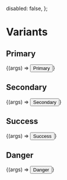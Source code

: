 
<Meta title="Components/Button" />

  disabled: false,
};


# Variants

## Primary

<Canvas>
  <Story
    name="Primary"
    args={{
      variant: ButtonVariants.PRIMARY,
      ...commonArgs,
    }}
    argTypes={commonArgTypes}
  >
    {(args) => <Button {...args}>Primary</Button>}
  </Story>
</Canvas>

<ArgsTable story="Primary" />

## Secondary

<Canvas>
  <Story
    name="Secondary"
    args={{
      variant: ButtonVariants.SECONDARY,
      ...commonArgs,
    }}
    argTypes={commonArgTypes}
  >
    {(args) => <Button {...args}>Secondary</Button>}
  </Story>
</Canvas>

<ArgsTable story="Secondary" />

## Success

<Canvas>
  <Story
    name="Success"
    args={{
      variant: ButtonVariants.SUCCESS,
      ...commonArgs,
    }}
    argTypes={commonArgTypes}
  >
    {(args) => <Button {...args}>Success</Button>}
  </Story>
</Canvas>

<ArgsTable story="Success" />

## Danger

<Canvas>
  <Story
    name="Danger"
    args={{
      variant: ButtonVariants.DANGER,
      ...commonArgs,
    }}
    argTypes={commonArgTypes}
  >
    {(args) => <Button {...args}>Danger</Button>}
  </Story>
</Canvas>

<ArgsTable story="Danger" />
